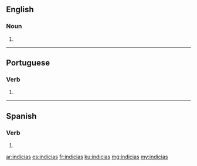 {{also|indiciás}}
==English==

===Noun===
{{head|en|noun plural form}}

# {{plural of|indicia|lang=en}}

----

==Portuguese==

===Verb===
{{pt-verb-form}}

# {{inflection of|indiciar||2|s|pres|indc|lang=pt}}

----

==Spanish==

===Verb===
{{es-verb-form}}

# {{es-verb form of|ending=ar|mood=indicative|tense=present|pers=2|formal=no|number=singular|indiciar}}

[[ar:indicias]]
[[es:indicias]]
[[fr:indicias]]
[[ku:indicias]]
[[mg:indicias]]
[[my:indicias]]